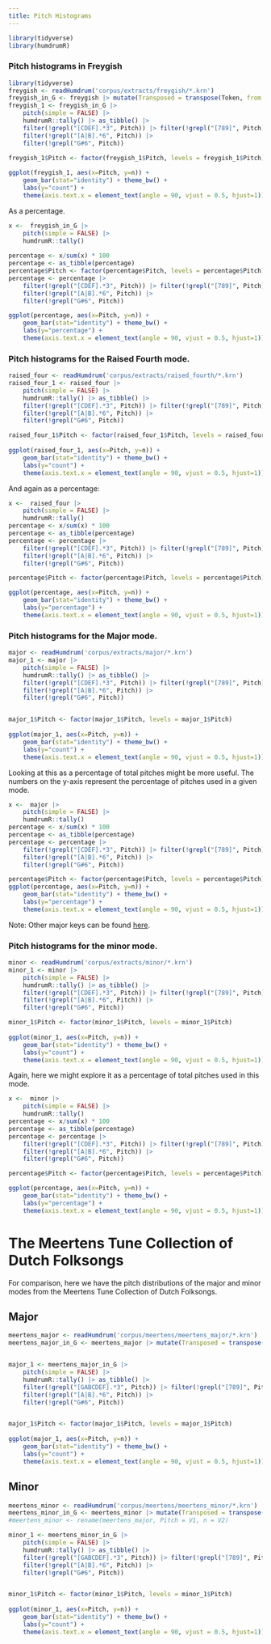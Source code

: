 ```yaml
---
title: Pitch Histograms
---
```


```r
library(tidyverse)
library(humdrumR)
```


### Pitch histograms in Freygish

```r
library(tidyverse)
freygish <- readHumdrum('corpus/extracts/freygish/*.krn')
freygish_in_G <- freygish |> mutate(Transposed = transpose(Token, from = Key, to = 'G'))
freygish_1 <- freygish_in_G |> 
    pitch(simple = FALSE) |>
    humdrumR::tally() |> as_tibble() |> 
    filter(!grepl("[CDEF].*3", Pitch)) |> filter(!grepl("[789]", Pitch)) |> 
    filter(!grepl("[A|B].*6", Pitch)) |>
    filter(!grepl("G#6", Pitch))

freygish_1$Pitch <- factor(freygish_1$Pitch, levels = freygish_1$Pitch)
    
ggplot(freygish_1, aes(x=Pitch, y=n)) +
    geom_bar(stat="identity") + theme_bw() +
    labs(y="count") +
    theme(axis.text.x = element_text(angle = 90, vjust = 0.5, hjust=1))
```

As a percentage.

```r
x <-  freygish_in_G |> 
    pitch(simple = FALSE) |>
    humdrumR::tally() 
     
percentage <- x/sum(x) * 100
percentage <- as_tibble(percentage)
percentage$Pitch <- factor(percentage$Pitch, levels = percentage$Pitch)   
percentage <- percentage |> 
    filter(!grepl("[CDEF].*3", Pitch)) |> filter(!grepl("[789]", Pitch)) |> 
    filter(!grepl("[A|B].*6", Pitch)) |>
    filter(!grepl("G#6", Pitch))

ggplot(percentage, aes(x=Pitch, y=n)) +
    geom_bar(stat="identity") + theme_bw() +
    labs(y="percentage") +
    theme(axis.text.x = element_text(angle = 90, vjust = 0.5, hjust=1))
```

### Pitch histograms for the Raised Fourth mode.

```r
raised_four <- readHumdrum('corpus/extracts/raised_fourth/*.krn')
raised_four_1 <- raised_four |> 
    pitch(simple = FALSE) |>
    humdrumR::tally() |> as_tibble() |>
    filter(!grepl("[CDEF].*3", Pitch)) |> filter(!grepl("[789]", Pitch)) |> 
    filter(!grepl("[A|B].*6", Pitch)) |>
    filter(!grepl("G#6", Pitch))

raised_four_1$Pitch <- factor(raised_four_1$Pitch, levels = raised_four_1$Pitch)
    
ggplot(raised_four_1, aes(x=Pitch, y=n)) +
    geom_bar(stat="identity") + theme_bw() +
    labs(y="count") +
    theme(axis.text.x = element_text(angle = 90, vjust = 0.5, hjust=1))
```

And again as a percentage:

```r
x <-  raised_four |> 
    pitch(simple = FALSE) |>
    humdrumR::tally() 
percentage <- x/sum(x) * 100
percentage <- as_tibble(percentage)
percentage <- percentage |> 
    filter(!grepl("[CDEF].*3", Pitch)) |> filter(!grepl("[789]", Pitch)) |> 
    filter(!grepl("[A|B].*6", Pitch)) |>
    filter(!grepl("G#6", Pitch))

percentage$Pitch <- factor(percentage$Pitch, levels = percentage$Pitch) 

ggplot(percentage, aes(x=Pitch, y=n)) +
    geom_bar(stat="identity") + theme_bw() +
    labs(y="percentage") +
    theme(axis.text.x = element_text(angle = 90, vjust = 0.5, hjust=1))
```


### Pitch histograms for the Major mode.

```r
major <- readHumdrum('corpus/extracts/major/*.krn')
major_1 <- major |> 
    pitch(simple = FALSE) |>
    humdrumR::tally() |> as_tibble() |>
    filter(!grepl("[CDEF].*3", Pitch)) |> filter(!grepl("[789]", Pitch)) |> 
    filter(!grepl("[A|B].*6", Pitch)) |>
    filter(!grepl("G#6", Pitch))


major_1$Pitch <- factor(major_1$Pitch, levels = major_1$Pitch)
    
ggplot(major_1, aes(x=Pitch, y=n)) +
    geom_bar(stat="identity") + theme_bw() +
    labs(y="count") +
    theme(axis.text.x = element_text(angle = 90, vjust = 0.5, hjust=1))
```


Looking at this as a percentage of total pitches might be more useful. The numbers on the y-axis represent the percentage of pitches used in a given mode. 

```r
x <-  major |> 
    pitch(simple = FALSE) |>
    humdrumR::tally() 
percentage <- x/sum(x) * 100
percentage <- as_tibble(percentage)
percentage <- percentage |> 
    filter(!grepl("[CDEF].*3", Pitch)) |> filter(!grepl("[789]", Pitch)) |> 
    filter(!grepl("[A|B].*6", Pitch)) |>
    filter(!grepl("G#6", Pitch))

percentage$Pitch <- factor(percentage$Pitch, levels = percentage$Pitch)
ggplot(percentage, aes(x=Pitch, y=n)) +
    geom_bar(stat="identity") + theme_bw() +
    labs(y="percentage") +
    theme(axis.text.x = element_text(angle = 90, vjust = 0.5, hjust=1))

```

Note: Other major keys can be found [here](other_major_keys.qmd).

### Pitch histograms for the minor mode.

```r
minor <- readHumdrum('corpus/extracts/minor/*.krn')
minor_1 <- minor |> 
    pitch(simple = FALSE) |>
    humdrumR::tally() |> as_tibble() |>
    filter(!grepl("[CDEF].*3", Pitch)) |> filter(!grepl("[789]", Pitch)) |> 
    filter(!grepl("[A|B].*6", Pitch)) |>
    filter(!grepl("G#6", Pitch))

minor_1$Pitch <- factor(minor_1$Pitch, levels = minor_1$Pitch)
    
ggplot(minor_1, aes(x=Pitch, y=n)) +
    geom_bar(stat="identity") + theme_bw() +
    labs(y="count") +
    theme(axis.text.x = element_text(angle = 90, vjust = 0.5, hjust=1))


```

Again, here we might explore it as a percentage of total pitches used in this mode.

```r
x <-  minor |> 
    pitch(simple = FALSE) |>
    humdrumR::tally() 
percentage <- x/sum(x) * 100
percentage <- as_tibble(percentage)
percentage <- percentage |> 
    filter(!grepl("[CDEF].*3", Pitch)) |> filter(!grepl("[789]", Pitch)) |> 
    filter(!grepl("[A|B].*6", Pitch)) |>
    filter(!grepl("G#6", Pitch))

percentage$Pitch <- factor(percentage$Pitch, levels = percentage$Pitch)

ggplot(percentage, aes(x=Pitch, y=n)) +
    geom_bar(stat="identity") + theme_bw() +
    labs(y="percentage") +
    theme(axis.text.x = element_text(angle = 90, vjust = 0.5, hjust=1))
```


# The Meertens Tune Collection of Dutch Folksongs

For comparison, here we have the pitch distributions of the major and minor modes from the Meertens Tune Collection of Dutch Folksongs.

## Major

```r
meertens_major <- readHumdrum('corpus/meertens/meertens_major/*.krn')
meertens_major_in_G <- meertens_major |> mutate(Transposed = transpose(Token, from = Key, to = 'G'))


major_1 <- meertens_major_in_G |> 
    pitch(simple = FALSE) |>
    humdrumR::tally() |> as_tibble() |>
    filter(!grepl("[GABCDEF].*3", Pitch)) |> filter(!grepl("[789]", Pitch)) |> 
    filter(!grepl("[A|B].*6", Pitch)) |>
    filter(!grepl("G#6", Pitch))


major_1$Pitch <- factor(major_1$Pitch, levels = major_1$Pitch)
    
ggplot(major_1, aes(x=Pitch, y=n)) +
    geom_bar(stat="identity") + theme_bw() +
    labs(y="count") +
    theme(axis.text.x = element_text(angle = 90, vjust = 0.5, hjust=1))
```


## Minor


```r
meertens_minor <- readHumdrum('corpus/meertens/meertens_minor/*.krn')
meertens_minor_in_G <- meertens_minor |> mutate(Transposed = transpose(Token, from = Key, to = 'G'))
#meertens_minor <- rename(meertens_major, Pitch = V1, n = V2)

minor_1 <- meertens_minor_in_G |> 
    pitch(simple = FALSE) |>
    humdrumR::tally() |> as_tibble() |>
    filter(!grepl("[GABCDEF].*3", Pitch)) |> filter(!grepl("[789]", Pitch)) |> 
    filter(!grepl("[A|B].*6", Pitch)) |>
    filter(!grepl("G#6", Pitch))


minor_1$Pitch <- factor(minor_1$Pitch, levels = minor_1$Pitch)
    
ggplot(minor_1, aes(x=Pitch, y=n)) +
    geom_bar(stat="identity") + theme_bw() +
    labs(y="count") +
    theme(axis.text.x = element_text(angle = 90, vjust = 0.5, hjust=1))
```
